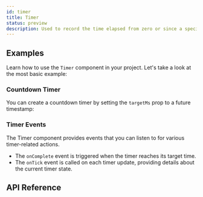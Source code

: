 ```yaml
---
id: timer
title: Timer
status: preview
description: Used to record the time elapsed from zero or since a specified target time.
---
```


<ComponentPreview id="Timer" />

## Examples

Learn how to use the `Timer` component in your project. Let's take a look at the most basic example:

<Example id="basic" />

### Countdown Timer

You can create a countdown timer by setting the `targetMs` prop to a future timestamp:

<Example id="countdown" />

### Timer Events

The Timer component provides events that you can listen to for various timer-related actions.

- The `onComplete` event is triggered when the timer reaches its target time.
- The `onTick` event is called on each timer update, providing details about the current timer state.

<Example id="events" />

## API Reference

<ComponentTypes id="timer" />
